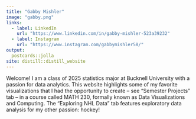 ```yaml
---
title: "Gabby Mishler"
image: "gabby.png"
links:
  - label: LinkedIn
    url: "https://www.linkedin.com/in/gabby-mishler-523a39232"
  - label: Instagram
    url: "https://www.instagram.com/gabbymishler58/"
output:
  postcards::jolla
site: distill::distill_website  
---
```

 
Welcome! I am a class of 2025 statistics major at Bucknell University with a passion for data analytics. This website highlights some of my favorite visualizations that I had the opportunity to create -- see "Semester Projects" tab -- in a course called MATH 230, formally known as Data Visualizations and Computing. The "Exploring NHL Data" tab features exploratory data analysis for my other passion: hockey!
